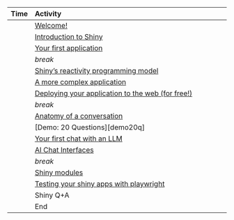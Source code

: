 | Time  | Activity                                                     |
| :---- | :----------------------------------------------------------- |
|  | [Welcome!](01-01-welcome.qmd)                                |
|  | [Introduction to Shiny](01-02-intro-shiny.qmd)               |
|  | [Your first application](01-03-first-app.qmd)                |
|  | *break*                                                      |
|  | [Shiny's reactivity programming model](02-01-reactivity.qmd) |
|  | [A more complex application](02-02-dashboard.qmd)            |
|  | [Deploying your application to the web (for free!)](02-03-publish.qmd)        |
|  | *break*                                                      |
|  | [Anatomy of a conversation](03-02-anatomy.qmd)               |
|  | [Demo: 20 Questions][demo20q]                                |
|  | [Your first chat with an LLM](03-03-first.qmd)               |
|  | [AI Chat Interfaces](03-04-chatbot.qmd)                      |
|  | *break*                                                      |
|  | [Shiny modules](04-01-modules.qmd)                           |
|  | [Testing your shiny apps with playwright](04-02-testing.qmd) |
|  | Shiny Q+A                                                    |
|  | End                                                          |
